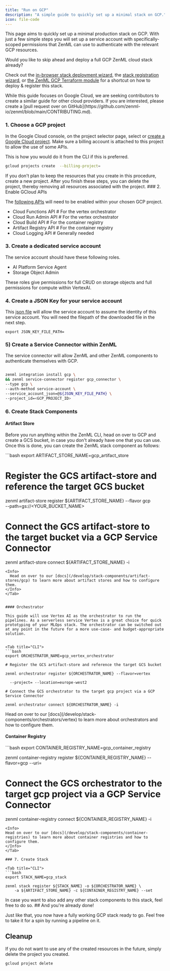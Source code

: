 ```yaml
---
title: "Run on GCP"
description: "A simple guide to quickly set up a minimal stack on GCP."
icon: file-code
---
```


This page aims to quickly set up a minimal production stack on GCP. With just a few simple steps you will set up a service account with specifically-scoped permissions that ZenML can use to authenticate with the relevant GCP resources.

<Info>
Would you like to skip ahead and deploy a full GCP ZenML cloud stack already?

Check out the [in-browser stack deployment wizard](/develop/stack-components/stack-deployment/deploy-a-cloud-stack), the [stack registration wizard](/develop/stack-components/stack-deployment/register-a-cloud-stack), or [the ZenML GCP Terraform module](/develop/stack-components/stack-deployment/deploy-a-cloud-stack-with-terraform) for a shortcut on how to deploy & register this stack.
</Info>

<Note>
  While this guide focuses on Google Cloud, we are seeking contributors to create a similar guide for other cloud providers. If you are interested, please create a [pull request over on GitHub](https://github.com/zenml-io/zenml/blob/main/CONTRIBUTING.md).
</Note>

### 1. Choose a GCP project

In the Google Cloud console, on the project selector page, select or [create a Google Cloud project](https://cloud.google.com/resource-manager/docs/creating-managing-projects). Make sure a billing account is attached to this project to allow the use of some APIs.

This is how you would do it from the CLI if this is preferred.

```bash
gcloud projects create  --billing-project=
```

<Info>
  If you don't plan to keep the resources that you create in this procedure, create a new project. After you finish these steps, you can delete the project, thereby removing all resources associated with the project.

</Info>
### 2. Enable GCloud APIs

The [following APIs](https://console.cloud.google.com/flows/enableapi?apiid=cloudfunctions,cloudbuild.googleapis.com,artifactregistry.googleapis.com,run.googleapis.com,logging.googleapis.com\&redirect=https://cloud.google.com/functions/docs/create-deploy-gcloud&\%5Fga=2.103703808.1862683951.1694002459-205697788.1651483076&\%5Fgac=1.161946062.1694011263.Cj0KCQjwxuCnBhDLARIsAB-cq1ouJZlVKAVPMsXnYrgQVF2t1Q2hUjgiHVpHXi2N0NlJvG3j3y-PPh8aAoSIEALw\%5FwcB) will need to be enabled within your chosen GCP project.

* Cloud Functions API # For the vertex orchestrator
* Cloud Run Admin API # For the vertex orchestrator
* Cloud Build API # For the container registry
* Artifact Registry API # For the container registry
* Cloud Logging API # Generally needed

### 3. Create a dedicated service account

The service account should have these following roles.

* AI Platform Service Agent
* Storage Object Admin

These roles give permissions for full CRUD on storage objects and full permissions for compute within VertexAI.

### 4. Create a JSON Key for your service account

This [json file](https://cloud.google.com/iam/docs/keys-create-delete) will allow the service account to assume the identity of this service account. You will need the filepath of the downloaded file in the next step.

```
export JSON_KEY_FILE_PATH=
```

### 5) Create a Service Connector within ZenML

The service connector will allow ZenML and other ZenML components to authenticate themselves with GCP.

```bash CLI

zenml integration install gcp \
&& zenml service-connector register gcp_connector \
--type gcp \
--auth-method service-account \
--service_account_json=@${JSON_KEY_FILE_PATH} \
--project_id=<GCP_PROJECT_ID>
```


### 6. Create Stack Components

#### Artifact Store

Before you run anything within the ZenML CLI, head on over to GCP and create a GCS bucket, in case you don't already have one that you can use. Once this is done, you can create the ZenML stack component as follows:

<Tab title="CLI">
```bash
export ARTIFACT_STORE_NAME=gcp_artifact_store

# Register the GCS artifact-store and reference the target GCS bucket
zenml artifact-store register ${ARTIFACT_STORE_NAME} --flavor gcp \
    --path=gs://<YOUR_BUCKET_NAME>

# Connect the GCS artifact-store to the target bucket via a GCP Service Connector
zenml artifact-store connect ${ARTIFACT_STORE_NAME} -i
```
<Info>
  Head on over to our [docs](/develop/stack-components/artifact-stores/gcp) to learn more about artifact stores and how to configure them.
</Info>
</Tab>


#### Orchestrator

This guide will use Vertex AI as the orchestrator to run the pipelines. As a serverless service Vertex is a great choice for quick prototyping of your MLOps stack. The orchestrator can be switched out at any point in the future for a more use-case- and budget-appropriate solution.


<Tab title="CLI">
```bash
export ORCHESTRATOR_NAME=gcp_vertex_orchestrator

# Register the GCS artifact-store and reference the target GCS bucket

zenml orchestrator register ${ORCHESTRATOR_NAME} --flavor=vertex

  --project= --location=europe-west2

# Connect the GCS orchestrator to the target gcp project via a GCP Service Connector

zenml orchestrator connect ${ORCHESTRATOR_NAME} -i
```
<Info>
 Head on over to our [docs](/develop/stack-components/orchestrators/vertex) to learn more about orchestrators and how to configure them.
</Info>
</Tab>

#### Container Registry
<Tab title="CLI">
```bash
export CONTAINER_REGISTRY_NAME=gcp_container_registry

zenml container-registry register ${CONTAINER_REGISTRY_NAME} --flavor=gcp --uri=<GCR-URI>

# Connect the GCS orchestrator to the target gcp project via a GCP Service Connector
zenml container-registry connect ${CONTAINER_REGISTRY_NAME} -i
```
<Info>
Head on over to our [docs](/develop/stack-components/container-registries) to learn more about container registries and how to configure them.
</Info>
</Tab>

### 7. Create Stack

<Tab title="CLI">
```bash
export STACK_NAME=gcp_stack

zenml stack register ${STACK_NAME} -o ${ORCHESTRATOR_NAME} \
    -a ${ARTIFACT_STORE_NAME} -c ${CONTAINER_REGISTRY_NAME} --set
```
<Info>
In case you want to also add any other stack components to this stack, feel free to do so.
</Info>
</Tab>
## And you're already done!

Just like that, you now have a fully working GCP stack ready to go. Feel free to take it for a spin by running a pipeline on it.

## Cleanup

If you do not want to use any of the created resources in the future, simply delete the project you created.

```bash
gcloud project delete
```

